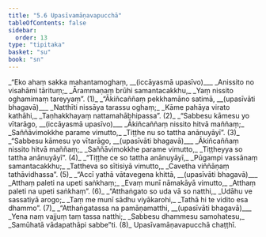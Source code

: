 ```yaml
---
title: "5.6 Upasīvamāṇavapucchā"
tableOfContents: false
sidebar:
  order: 13
type: "tipitaka"
basket: "su"
book: "sn"
---
```



<DynamicBreadcrumb />

<Division number="1076" book="sn" bookNo="18" page="439">

<Paragraph number="1263" type="verses" book="sn">
_“Eko ahaṃ sakka mahantamoghaṃ, __(iccāyasmā upasīvo)___  
_Anissito no visahāmi tārituṃ;_  
_Ārammaṇaṃ brūhi samantacakkhu,_  
_Yaṃ nissito oghamimaṃ tareyyaṃ”. (1)_  

</Paragraph>

</Division>
<Division number="1077" book="sn" bookNo="18" page="440">

<Paragraph number="1264" type="verses" book="sn">
_“Ākiñcaññaṃ pekkhamāno satimā, __(upasīvāti bhagavā)___  
_Natthīti nissāya tarassu oghaṃ;_  
_Kāme pahāya virato kathāhi,_  
_Taṇhakkhayaṃ nattamahābhipassa”. (2)_  

</Paragraph>

</Division>
<Division number="1078" book="sn" bookNo="18" page="440">

<Paragraph number="1265" type="verses" book="sn">
_“Sabbesu kāmesu yo vītarāgo, __(iccāyasmā upasīvo)___  
_Ākiñcaññaṃ nissito hitvā maññaṃ;_  
_Saññāvimokkhe parame vimutto,_  
_Tiṭṭhe nu so tattha anānuyāyī”. (3)_  

</Paragraph>

</Division>
<Division number="1079" book="sn" bookNo="18" page="440">

<Paragraph number="1266" type="verses" book="sn">
_“Sabbesu kāmesu yo vītarāgo, __(upasīvāti bhagavā)___  
_Ākiñcaññaṃ nissito hitvā maññaṃ;_  
_Saññāvimokkhe parame vimutto,_  
_Tiṭṭheyya so tattha anānuyāyī”. (4)_  

</Paragraph>

</Division>
<Division number="1080" book="sn" bookNo="18" page="440">

<Paragraph number="1267" type="verses" book="sn">
_“Tiṭṭhe ce so tattha anānuyāyī,_  
_Pūgampi vassānaṃ samantacakkhu;_  
_Tattheva so sītisiyā vimutto,_  
_Cavetha viññāṇaṃ tathāvidhassa”. (5)_  

</Paragraph>

</Division>
<Division number="1081" book="sn" bookNo="18" page="440">

<Paragraph number="1268" type="verses" book="sn">
_“Accī yathā vātavegena khittā, __(upasīvāti bhagavā)___  
_Atthaṃ paleti na upeti saṅkhaṃ;_  
_Evaṃ munī nāmakāyā vimutto,_  
_Atthaṃ paleti na upeti saṅkhaṃ”. (6)_  

</Paragraph>

</Division>
<Division number="1082" book="sn" bookNo="18" page="440">

<Paragraph number="1269" type="verses" book="sn">
_“Atthaṅgato so uda vā so natthi,_  
_Udāhu ve sassatiyā arogo;_  
_Taṃ me munī sādhu viyākarohi,_  
_Tathā hi te vidito esa dhammo”. (7)_  

</Paragraph>

</Division>
<Division number="1083" book="sn" bookNo="18" page="441">

<Paragraph number="1270" type="verses" book="sn">
_“Atthaṅgatassa na pamāṇamatthi, __(upasīvāti bhagavā)___  
_Yena naṃ vajjuṃ taṃ tassa natthi;_  
_Sabbesu dhammesu samohatesu,_  
_Samūhatā vādapathāpi sabbe”ti. (8)_  


</Paragraph>
</Division>

<Paragraph number="1271" type="center" book="sn">
Upasīvamāṇavapucchā chaṭṭhī.
</Paragraph>